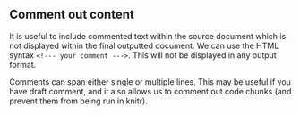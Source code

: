 ## Comment out content

<!--- https://stackoverflow.com/questions/17046518/comment-out-text-in-r-markdown --->

It is useful to include commented text within the source document which is not displayed within the final outputted document. We can use the HTML syntax `<!--- your comment --->`. This will not be displayed in any output format.

Comments can span either single or multiple lines. This may be useful if you have draft comment, and it also allows us to comment out code chunks (and prevent them from being run in knitr).